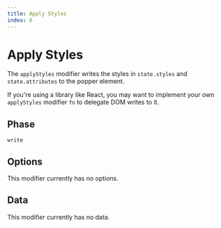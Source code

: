 ```yaml
---
title: Apply Styles
index: 8
---
```


# Apply Styles

The `applyStyles` modifier writes the styles in `state.styles` and
`state.attributes` to the popper element.

If you're using a library like React, you may want to implement your own
`applyStyles` modifier `fn` to delegate DOM writes to it.

## Phase

`write`

## Options

This modifier currently has no options.

## Data

This modifier currently has no data.
